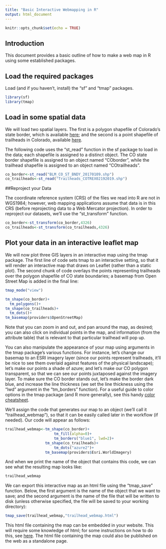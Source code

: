 ```yaml
---
title: "Basic Interactive Webmapping in R"
output: html_document
---
```


```r
knitr::opts_chunk$set(echo = TRUE)
```

## Introduction

This document provides a basic outline of how to make a web map in R using some established packages. 

## Load the required packages

Load (and if you haven't, install) the "sf" and "tmap" packages. 

```r
library(sf)
library(tmap)
```

## Load in some spatial data

We will load two spatial layers. The first is a polygon shapefile of Colorado's state border, which is available [here](https://geo.colorado.edu/catalog/47540-pf100p61s2w3); and the second is a point shapefile of trailheads in Colorado, available [here](https://geo.colorado.edu/catalog/47540-5caf8035c8a434000a5e7054). 

The following code uses the "st_read" function in the sf package to load in the data; each shapefile is assigned to a distinct object. The CO state border shapefile is assigned to an object named "COborder", while the trailhead shapefile is assigned to an object named "COtrailheads". 

```r
co_border<-st_read("BLM_CO_ST_BNDY_20170109.shp")
co_trailheads<-st_read("Trailheads_COTREX02192019.shp")
```

##Reproject your Data

The coordinate reference system (CRS) of the files we read into R are not in WGS1984; however, web mapping applications assume that data is in this CRS (before reprojecting data to a Web Mercator projection). In order to reproject our datasets, we'll use the "st_transform" function. 

```r
co_border<-st_transform(co_border,4326)
co_trailheads<-st_transform(co_trailheads,4326)
```

## Plot your data in an interactive leaflet map

We will now plot three GIS layers in an interactive map using the tmap package. The first line of code sets tmap to an interactive setting, so that it will render an interactive map that draws on Leaflet (rather than a static plot). The second chunk of code overlays the points representing trailheads over the polygon shapefile of CO state boundaries; a basemap from Open Street Map is added in the final line:


```r
tmap_mode("view")

tm_shape(co_border)+
  tm_polygons()+
tm_shape(co_trailheads)+
  tm_dots()+
tm_basemap(providers$OpenStreetMap)
```

Note that you can zoom in and out, and pan around the map, as desired; you can also click on individual points in the map, and information (from the attribute table) that is relevant to that particular trailhead will pop up. 

You can also manipulate the appearance of your map using arguments in the tmap package's various functions. For instance, let's change our basemap to an ESRI imagery layer (since our points represent trailheads, it'll be nice to see them overlaid against features of the physical landscape); let's make our points a shade of azure; and let's make our CO polygon transparent, so that we can see our points juxtaposed against the imagery layer. To make sure the CO border stands out, let's make the border dark blue, and increase the line thickness (we set the line thickness using the "lwd" argument in the "tm_borders" function). For a useful guide to color options in the tmap package (and R more generally), see this handy [color cheatsheet](https://www.nceas.ucsb.edu/sites/default/files/2020-04/colorPaletteCheatsheet.pdf).

We'll assign the code that generates our map to an object (we'll call it "trailhead_webmap"), so that it can be easily called later in the workflow (if needed). Our code will appear as follows:

```r
trailhead_webmap<-tm_shape(co_border)+
                      tm_fill(alpha=0)+
                      tm_borders("blue1", lwd=2)+
                  tm_shape(co_trailheads)+
                      tm_dots("azure2")+
                  tm_basemap(providers$Esri.WorldImagery)
```

And when we print the name of the object that contains this code, we can see what the resulting map looks like:

```r
trailhead_webmap
```

We can export this interactive map as an html file using the "tmap_save" function. Below, the first argument is the name of the object that we want to save; and the second argument is the name of the file that will be written to disk (unless otherwise specified, the file will be saved to your working directory):

```r
tmap_save(trailhead_webmap,"trailhead_webmap.html")
```

This html file containing the map can be embedded in your website. This will require some knowledge of html; for some instructions on how to do this, see [here](https://developer.mozilla.org/en-US/docs/Learn/HTML/Multimedia_and_embedding/Other_embedding_technologies). The html file containing the map could also be published on the web as a standalone page. 










